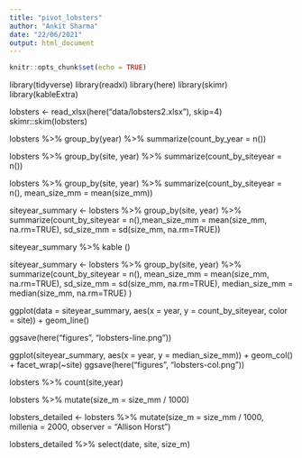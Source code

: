 ```yaml
---
title: "pivot_lobsters"
author: "Ankit Sharma"
date: "22/06/2021"
output: html_document
---
```


```r
knitr::opts_chunk$set(echo = TRUE)
```

library(tidyverse)
library(readxl)
library(here)
library(skimr) 
library(kableExtra) 

lobsters <- read_xlsx(here("data/lobsters2.xlsx"), skip=4)
skimr::skim(lobsters)

lobsters %>%
group_by(year) %>%
summarize(count_by_year = n())

lobsters %>%
group_by(site, year) %>%
summarize(count_by_siteyear = n())


 
lobsters %>%
group_by(site, year) %>%
summarize(count_by_siteyear = n(), mean_size_mm = mean(size_mm))
 


 
siteyear_summary <- lobsters %>%
group_by(site, year) %>%
summarize(count_by_siteyear = n(),mean_size_mm = mean(size_mm, na.rm=TRUE), sd_size_mm = sd(size_mm, na.rm=TRUE))
 


 
siteyear_summary %>%
kable ()
 


 
siteyear_summary <- lobsters %>%
group_by(site, year) %>%
summarize(count_by_siteyear = n(),
          mean_size_mm = mean(size_mm, na.rm=TRUE), 
          sd_size_mm = sd(size_mm, na.rm=TRUE),
          median_size_mm = median(size_mm, na.rm=TRUE)
          )
          
ggplot(data = siteyear_summary, aes(x = year, y = count_by_siteyear, color = site)) +
  geom_line() 
  
ggsave(here("figures", "lobsters-line.png"))


ggplot(siteyear_summary, aes(x = year, y = median_size_mm)) +
  geom_col() +
  facet_wrap(~site)
ggsave(here("figures", "lobsters-col.png"))

lobsters %>%
count(site,year)
 

lobsters %>%
  mutate(size_m = size_mm / 1000)


lobsters_detailed <- lobsters %>%
  mutate(size_m = size_mm / 1000, 
         millenia = 2000,
         observer = "Allison Horst")

lobsters_detailed %>%
  select(date, site, size_m)


